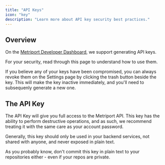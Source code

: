 ```yaml
---
title: "API Keys"
icon: "key"
description: "Learn more about API key security best practices."
---
```


## Overview

On the [Metriport Developer Dashboard](https://dash.metriport.com/developers), we support generating API keys.

For your security, read through this page to understand how to use them.

<Warning>
  If you believe any of your keys have been compromised, you can always revoke them on the Settings
  page by clicking the trash button beside the key. This will make the key inactive immediately, and
  you'll need to subsequenly generate a new one.
</Warning>

## The API Key

The API Key will give you full access to the Metriport API. This key has the
ability to perform destructive operations, and as such, we recommend treating it with the same
care as your account password.

Generally, this key should only be used in your backend services, not shared with anyone,
and never exposed in plain text.

<Warning>
  As you probably know, don't commit this key in plain text to your repositories either - even if
  your repos are private.
</Warning>
